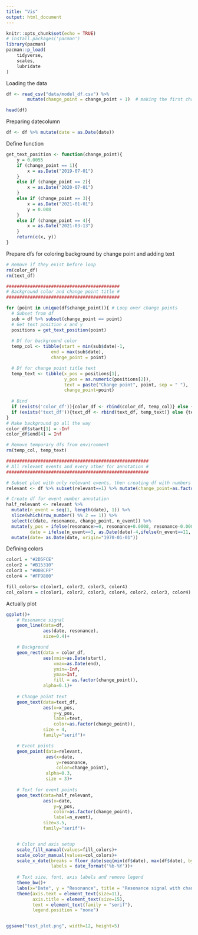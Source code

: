 ```yaml
---
title: "Vis"
output: html_document
---
```

```r
knitr::opts_chunk$set(echo = TRUE)
# install.packages('pacman')
library(pacman)
pacman::p_load(
    tidyverse,
    scales,
    lubridate
)

```

Loading the data
```r
df <- read_csv("data/model_df.csv") %>% 
        mutate(change_point = change_point + 1)  # making the first changepoint 1 instead of 0
```

```r
head(df)
```

Preparing datecolumn
```r
df <- df %>% mutate(date = as.Date(date))
```

Define function
```r
get_text_position <- function(change_point){
    y = 0.0055
    if (change_point == 1){
        x = as.Date("2019-07-01")
    }
    else if (change_point == 2){
        x = as.Date("2020-07-01")
    }
    else if (change_point == 3){
        x = as.Date("2021-01-01")
        y = 0.008
    }
    else if (change_point == 4){
        x = as.Date("2021-03-13")
    }
    return(c(x, y))
}
```


Prepare dfs for coloring background by change point and adding text
```r
# Remove if they exist before loop
rm(color_df)
rm(text_df)

###########################################
# Background color and change point title #
###########################################

for (point in unique(df$change_point)){ # Loop over change points
  # Subset from df
  sub = df %>% subset(change_point == point)
  # Get text position x and y
  positions = get_text_position(point)
  
  # Df for background color
  temp_col <- tibble(start = min(sub$date)-1,
                 end = max(sub$date),
                 change_point = point)

  # Df for change point title text
  temp_text <- tibble(x_pos = positions[1],
                      y_pos = as.numeric(positions[2]),
                      text = paste("Change point", point, sep = " "),
                      change_point=point)
  
  # Bind
  if (exists('color_df')){color_df <- rbind(color_df, temp_col)} else {color_df <- temp_col}
  if (exists('text_df')){text_df <- rbind(text_df, temp_text)} else {text_df <- temp_text}
}
# Make background go all the way 
color_df$start[1] = -Inf
color_df$end[4] = Inf

# Remove temporary dfs from environment
rm(temp_col, temp_text)

######################################################
# All relevant events and every other for annotation #
######################################################

# Subset plot with only relevant events, then creating df with numbers for annotation
relevant <- df %>% subset(relevant==1) %>% mutate(change_point=as.factor(change_point))

# Create df for event number annotation
half_relevant <- relevant %>% 
  mutate(n_event = seq(1, length(date), 1)) %>% 
  slice(which(row_number() %% 2 == 1)) %>% 
  select(c(date, resonance, change_point, n_event)) %>% 
  mutate(y_pos = ifelse(resonance>=0, resonance+0.0008, resonance-0.0008),
         date = ifelse(n_event==3, as.Date(date)-4,ifelse(n_event==11, as.Date(date)+4, as.Date(date)) )) %>% 
  mutate(date= as.Date(date, origin="1970-01-01"))

```

Defining colors
```r
color1 = "#2D5FCE"
color2 = "#B15310"
color3 = "#008CFF"
color4 = "#FF9800"

fill_colors= c(color1, color2, color3, color4)
col_colors = c(color1, color2, color3, color4, color2, color3, color4)

```


Actually plot
```r
ggplot()+
    # Resonance signal
    geom_line(data=df, 
              aes(date, resonance), 
              size=0.4)+

    # Background
    geom_rect(data = color_df,
              aes(xmin=as.Date(start),
                  xmax=as.Date(end),
                  ymin=-Inf,
                  ymax=Inf,
                  fill = as.factor(change_point)),
              alpha=0.1)+
    
    # Change point text
    geom_text(data=text_df,
              aes(x=x_pos, 
                  y=y_pos, 
                  label=text, 
                  color=as.factor(change_point)), 
              size = 4,
              family="serif")+

    # Event points
    geom_point(data=relevant,
               aes(x=date,
                   y=resonance,
                   color=change_point),
               alpha=0.3,
               size = 3)+
    
    # Text for event points
    geom_text(data=half_relevant,
              aes(x=date, 
                  y=y_pos,
                  color=as.factor(change_point),
                  label=n_event),
              size=3.5,
              family="serif")+


    # Color and axis setup
    scale_fill_manual(values=fill_colors)+
    scale_color_manual(values=col_colors)+
    scale_x_date(breaks = floor_date(seq(min(df$date), max(df$date), by = 'quarter'), unit = "quarter"),
                 labels = date_format('%b-%Y'))+
    
    # Text size, font, axis labels and remove legend
    theme_bw()+
    labs(x="Date", y = "Resonance", title = "Resonance signal with change points and most important events")+
    theme(axis.text = element_text(size=11),
          axis.title = element_text(size=15),
          text = element_text(family = "serif"),
          legend.position = "none")


ggsave("test_plot.png", width=12, height=5)
```

